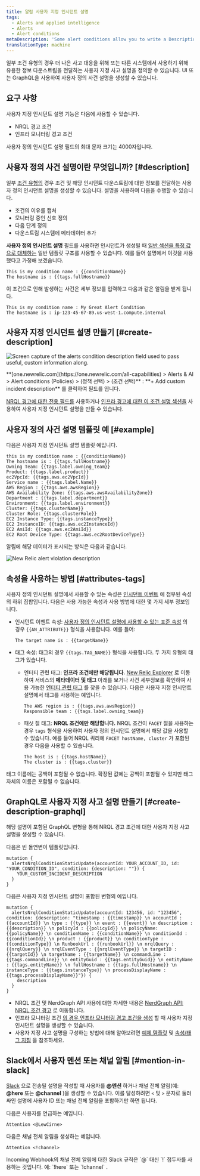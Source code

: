 ```yaml
---
title: 알림 사용자 지정 인시던트 설명
tags:
  - Alerts and applied intelligence
  - Alerts
  - Alert conditions
metaDescription: 'Some alert conditions allow you to write a Description, which adds context to your incidents and notifications.'
translationType: machine
---
```




일부 조건 유형의 경우 더 나은 사고 대응을 위해 또는 다른 시스템에서 사용하기 위해 유용한 정보 다운스트림을 전달하는 사용자 지정 사고 설명을 정의할 수 있습니다. UI 또는 GraphQL을 사용하여 사용자 정의 사건 설명을 생성할 수 있습니다.

## 요구 사항

사용자 지정 인시던트 설명 기능은 다음에 사용할 수 있습니다.

* NRQL 경고 조건
* 인프라 모니터링 경고 조건

사용자 정의 인시던트 설명 필드의 최대 문자 크기는 4000자입니다.

## 사용자 정의 사건 설명이란 무엇입니까? [#description]

일부 [조건 유형의](#requirements) 경우 조건 및 해당 인시던트 다운스트림에 대한 정보를 전달하는 사용자 정의 인시던트 설명을 생성할 수 있습니다. 설명을 사용하여 다음을 수행할 수 있습니다.

* 조건의 이유를 캡처
* 모니터링 중인 신호 정의
* 다음 단계 정의
* 다운스트림 시스템에 메타데이터 추가

**사용자 정의 인시던트 설명** 필드를 사용하면 인시던트가 생성될 때 [일반 섹션을 특정 값으로 대체하는](#substitution-format) 일반 템플릿 구조를 사용할 수 있습니다. 예를 들어 설명에서 이것을 사용했다고 가정해 보겠습니다.

```
This is my condition name : {{conditionName}}
The hostname is : {{tags.fullHostname}}
```

이 조건으로 인해 발생하는 사건은 세부 정보를 입력하고 다음과 같은 알림을 받게 됩니다.

```
This is my condition name : My Great Alert Condition
The hostname is : ip-123-45-67-89.us-west-1.compute.internal
```

## 사용자 지정 인시던트 설명 만들기 [#create-description]

<img
  title="The alerts condition description field with some example content."
  alt="Screen capture of the alerts condition description field used to pass useful, custom information along."
  src={accountsAlertsConditionDescription}
/>

<figcaption>
  **[one.newrelic.com](https://one.newrelic.com/all-capabilities) > Alerts & AI > Alert conditions (Policies) > (정책 선택) > (조건 선택)** : **+ Add custom incident description** 를 클릭하여 필드를 엽니다.
</figcaption>

[NRQL 경고에 대한 전용 필드를](/docs/alerts-applied-intelligence/new-relic-alerts/alert-conditions/create-nrql-alert-conditions/) 사용하거나 [인프라 경고에 대한 이 조건 설명 섹션을](/docs/infrastructure/new-relic-infrastructure/infrastructure-alert-conditions/infrastructure-alerts-add-edit-or-view-host-alert-information/) 사용하여 사용자 지정 인시던트 설명을 만들 수 있습니다.

## 사용자 정의 사건 설명 템플릿 예 [#example]

다음은 사용자 지정 인시던트 설명 템플릿 예입니다.

```
this is my condition name : {{conditionName}}
The hostname is : {{tags.fullHostname}}
Owning Team: {{tags.label.owning_team}}
Product: {{tags.label.product}}
ec2VpcId: {{tags.aws.ec2VpcId}}
Service name : {{tags.label.Name}}
AWS Region : {{tags.aws.awsRegion}}
AWS Availability Zone: {{tags.aws.awsAvailabilityZone}}
Department : {{tags.label.department}}
Environment: {{tags.label.environment}}
Cluster: {{tags.clusterName}}
Cluster Role: {{tags.clusterRole}}
EC2 Instance Type: {{tags.instanceType}}
EC2 InstanceID: {{tags.aws.ec2InstanceId}}
EC2 AmiId: {{tags.aws.ec2AmiId}}
EC2 Root Device Type: {{tags.aws.ec2RootDeviceType}}
```

알림에 해당 데이터가 표시되는 방식은 다음과 같습니다.

<img
  title="new-relic-alert-violation-description-screenshot.png"
  alt="New Relic alert violation description "
  src={accountsAlertViolationDescription}
/>

## 속성을 사용하는 방법 [#attributes-tags]

사용자 정의 인시던트 설명에서 사용할 수 있는 속성은 [인시던트 이벤트](/docs/alerts/new-relic-alerts/defining-conditions/violation-event-attributes) 에 첨부된 속성의 하위 집합입니다. 다음은 사용 가능한 속성과 사용 방법에 대한 몇 가지 세부 정보입니다.

* 인시던트 이벤트 속성: [사용자 정의 인시던트 설명에 사용할 수 있는 표준 속성](/docs/alerts/new-relic-alerts/defining-conditions/violation-event-attributes) 의 경우 `{{AN_ATTRIBUTE}}` 형식을 사용합니다. 예를 들어:

  ```
  The target name is : {{targetName}}
  ```

* 태그 속성: 태그의 경우 `{{tags.TAG_NAME}}` 형식을 사용합니다. 두 가지 유형의 태그가 있습니다.

  * 엔터티 관련 태그: **인프라 조건에만 해당됩니다.** [New Relic Explorer](/docs/new-relic-one/use-new-relic-one/ui-data/new-relic-one-entity-explorer-view-performance-across-apps-services-hosts) 로 이동하여 서비스의 **메타데이터 및 태그** 아래를 보거나 사건 세부정보를 확인하여 사용 가능한 [엔터티 관련 태그](/docs/new-relic-one/use-new-relic-one/core-concepts/tagging-use-tags-organize-group-what-you-monitor#) 를 찾을 수 있습니다. 다음은 사용자 지정 인시던트 설명에서 태그를 사용하는 예입니다.

    ```
    The AWS region is : {{tags.aws.awsRegion}}
    Responsible team : {{tags.label.owning_team}}
    ```

  * 패싯 절 태그: **NRQL 조건에만 해당합니다.** NRQL 조건이 `FACET` 절을 사용하는 경우 `tags` 형식을 사용하여 사용자 정의 인시던트 설명에서 해당 값을 사용할 수 있습니다. 예를 들어 NRQL 쿼리에 `FACET hostName, cluster` 가 포함된 경우 다음을 사용할 수 있습니다.

    ```
    The host is : {{tags.hostName}}
    The cluster is : {{tags.cluster}}
    ```

태그 이름에는 공백이 포함될 수 없습니다. 확장된 값에는 공백이 포함될 수 있지만 태그 자체의 이름은 포함될 수 없습니다.

## GraphQL로 사용자 지정 사고 설명 만들기 [#create-description-graphql]

해당 설명이 포함된 GraphQL 변형을 통해 NRQL 경고 조건에 대한 사용자 지정 사고 설명을 생성할 수 있습니다.

다음은 빈 돌연변이 템플릿입니다.

```
mutation {
  alertsNrqlConditionStaticUpdate(accountId: YOUR_ACCOUNT_ID, id: "YOUR_CONDITION_ID", condition: {description: ""}) {
    YOUR_CUSTOM_INCIDENT_DESCRIPTION
  }
}
```

다음은 사용자 지정 인시던트 설명이 포함된 변형의 예입니다.

```
mutation {
  alertsNrqlConditionStaticUpdate(accountId: 123456, id: "123456", condition: {description: "timestamp : {{timestamp}} \n accountId : {{accountId}} \n type : {{type}} \n event : {{event}} \n description : {{description}} \n policyId : {{policyId}} \n policyName: {{policyName}} \n conditionName : {{conditionName}} \n conditionId : {{conditionId}} \n product : {{product}} \n conditionType : {{conditionType}} \n RunbookUrl : {{runbookUrl}} \n nrqlQuery : {{nrqlQuery}} \n nrqlEventType : {{nrqlEventType}} \n targetID : {{targetId}} \n targetName : {{targetName}} \n commandLine : {{tags.commandLine}} \n entityGuid : {{tags.entityGuid}} \n entityName : {{tags.entityName}} \n fullHostname : {{tags.fullHostname}} \n instanceType : {{tags.instanceType}} \n processDisplayName : {{tags.processDisplayName}}"}) {
    description
  }
}
```

* NRQL 조건 및 NerdGraph API 사용에 대한 자세한 내용은 [NerdGraph API: NRQL 조건 경고](/docs/alerts/alerts-nerdgraph/nerdgraph-examples/nerdgraph-api-alerts-nrql-conditions) 로 이동합니다.
* 인프라 모니터링 조건 [의 경우 인프라 모니터링 경고 조건을 생성](/docs/infrastructure/new-relic-infrastructure/infrastructure-alert-conditions/infrastructure-alerts-add-edit-or-view-host-alert-information) 할 때 사용자 지정 인시던트 설명을 생성할 수 있습니다.
* 사용자 지정 사고 설명을 구성하는 방법에 대해 알아보려면 [예제 템플릿](#example) 및 [속성/태그 지침](#attributes-tags) 을 참조하세요.

## Slack에서 사용자 멘션 또는 채널 알림 [#mention-in-slack]

[Slack](/docs/alerts-applied-intelligence/new-relic-alerts/alert-notifications/notification-channels-control-where-send-alerts#slack) 으로 전송될 설명을 작성할 때 사용자를 **@멘션** 하거나 채널 전체 알림(예: **@here** 또는 **@channel** )을 생성할 수 있습니다. 이를 달성하려면 `<` 및 `>` 문자로 둘러싸인 설명에 사용자 ID 또는 채널 전체 알림을 포함하기만 하면 됩니다.

다음은 사용자를 언급하는 예입니다.

```
Attention <@LewCirne>
```

다음은 채널 전체 알림을 생성하는 예입니다.

```
Attention <!channel>
```

<Callout variant="important">
  Incoming Webhook의 채널 전체 알림에 대한 Slack 규칙은 `@` 대신 `!` 접두사를 사용하는 것입니다. 예: `!here` 또는 `!channel` .
</Callout>